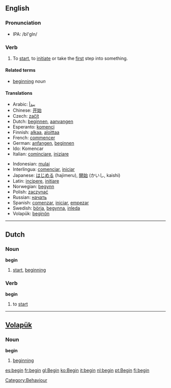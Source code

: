 ==English==

===Pronunciation===
*IPA: /bI'gIn/

===Verb===
{{irregverb|'''to begin'''|'''[[begins]]'''|'''[[began]]'''|'''[[begun]]'''|'''[[beginning]]'''}}
#To [[start]], to [[initiate]] or take the [[first]] step into something.

====Related terms====
*[[beginning]] ''noun''

====Translations====
{{top}}
*Arabic: [[يبدأ]]
*Chinese: [[开始]]
*Czech: [[začít]]
*Dutch: [[beginnen]], [[aanvangen]]
*Esperanto: [[komenci]]
*Finnish: [[alkaa]], [[aloittaa]]
*French: [[commencer]]
*German: [[anfangen]], [[beginnen]]
*Ido: Komencar
*Italian: [[cominciare]], [[iniziare]]
{{mid}}
*Indonesian: [[mulai]]
*Interlingua: [[comenciar]], [[iniciar]]
*Japanese: [[はじめる]] (hajimeru), [[開始]] (かいし, kaishi)
*Latin: [[incipere]], [[initiare]]
*Norwegian: [[begynn]]
*Polish: [[zaczynać]]
*Russian: [[начать]]
*Spanish: [[comenzar]], [[iniciar]], [[empezar]]
*Swedish: [[börja]], [[begynna]], [[inleda]]
*Volapük: [[beginön]]
{{bottom}}
----

==Dutch==
===Noun===
'''begin''' {{n}}
# [[start]], [[beginning]]
===Verb===
'''begin'''
# to [[start]]

----

==[[Volapük]]==
===Noun===
'''begin'''
# [[beginning]]

[[Category:Behaviour]]

[[es:begin]]
[[fr:begin]]
[[gl:Begin]]
[[ko:Begin]]
[[it:begin]]
[[nl:begin]]
[[pt:Begin]]
[[fi:begin]]